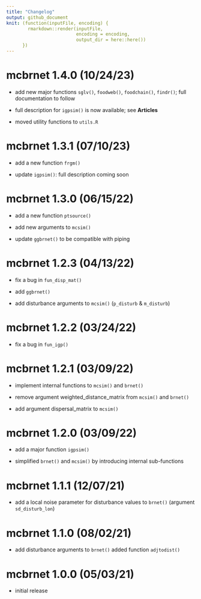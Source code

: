 ```yaml
---
title: "Changelog"
output: github_document
knit: (function(inputFile, encoding) {
        rmarkdown::render(inputFile,
                          encoding = encoding,
                          output_dir = here::here())
      })
---
```


# mcbrnet 1.4.0 (10/24/23)

-   add new major functions `sglv()`, `foodweb()`, `foodchain()`, `findr()`; full documentation to follow

-   full description for `igpsim()` is now available; see **Articles**

-   moved utility functions to `utils.R`

# mcbrnet 1.3.1 (07/10/23)

-   add a new function `frgm()`

-   update `igpsim()`: full description coming soon

# mcbrnet 1.3.0 (06/15/22)

-   add a new function `ptsource()`

-   add new arguments to `mcsim()`

-   update `ggbrnet()` to be compatible with piping

# mcbrnet 1.2.3 (04/13/22)

-   fix a bug in `fun_disp_mat()`

-   add `ggbrnet()`

-   add disturbance arguments to `mcsim()` (`p_disturb` & `m_disturb`)

# mcbrnet 1.2.2 (03/24/22)

-   fix a bug in `fun_igp()`

# mcbrnet 1.2.1 (03/09/22)

-   implement internal functions to `mcsim()` and `brnet()`

-   remove argument weighted_distance_matrix from `mcsim()` and `brnet()`

-   add argument dispersal_matrix to `mcsim()`

# mcbrnet 1.2.0 (03/09/22)

-   add a major function `igpsim()`

-   simplified `brnet()` and `mcsim()` by introducing internal sub-functions

# mcbrnet 1.1.1 (12/07/21)

-   add a local noise parameter for disturbance values to `brnet()` (argument `sd_disturb_lon`)

# mcbrnet 1.1.0 (08/02/21)

-   add disturbance arguments to `brnet()` added function `adjtodist()`

# mcbrnet 1.0.0 (05/03/21)

-   initial release
